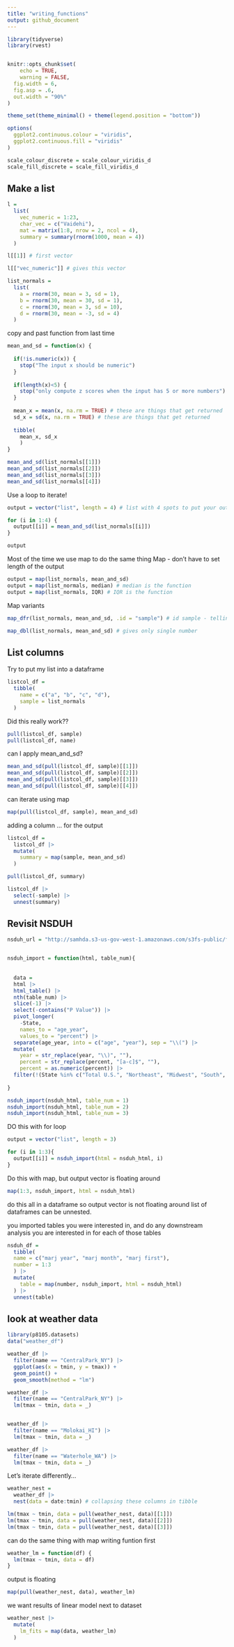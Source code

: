 ```yaml
---
title: "writing_functions"
output: github_document
---
```


```r
library(tidyverse)
library(rvest)


knitr::opts_chunk$set(
	echo = TRUE,
	warning = FALSE,
  fig.width = 6,
  fig.asp = .6,
  out.width = "90%"
)

theme_set(theme_minimal() + theme(legend.position = "bottom"))

options(
  ggplot2.continuous.colour = "viridis",
  ggplot2.continuous.fill = "viridis"
)

scale_colour_discrete = scale_colour_viridis_d
scale_fill_discrete = scale_fill_viridis_d
```

## Make a list

```r
l = 
  list(
    vec_numeric = 1:23,
    char_vec = c("Vaidehi"),
    mat = matrix(1:8, nrow = 2, ncol = 4),
    summary = summary(rnorm(1000, mean = 4))
  )

l[[1]] # first vector

l[["vec_numeric"]] # gives this vector
```

```r
list_normals = 
  list(
    a = rnorm(30, mean = 3, sd = 1),
    b = rnorm(30, mean = 30, sd = 1),
    c = rnorm(30, mean = 3, sd = 10),
    d = rnorm(30, mean = -3, sd = 4)
  )
```


copy and past function from last time
```r
mean_and_sd = function(x) {
  
  if(!is.numeric(x)) {
    stop("The input x should be numeric")
  }
  
  if(length(x)<5) {
    stop("only compute z scores when the input has 5 or more numbers")
  }
  
  mean_x = mean(x, na.rm = TRUE) # these are things that get returned
  sd_x = sd(x, na.rm = TRUE) # these are things that get returned
  
  tibble(
    mean_x, sd_x
    )
}
```


```r
mean_and_sd(list_normals[[1]])
mean_and_sd(list_normals[[2]])
mean_and_sd(list_normals[[3]])
mean_and_sd(list_normals[[4]])
```


Use a loop to iterate!

```r
output = vector("list", length = 4) # list with 4 spots to put your output

for (i in 1:4) {
  output[[i]] = mean_and_sd(list_normals[[i]])
}

output
```


Most of the time we use map to do the same thing
Map - don't have to set length of the output

```r
output = map(list_normals, mean_and_sd)
output = map(list_normals, median) # median is the function
output = map(list_normals, IQR) # IQR is the function
```

Map variants
```r
map_dfr(list_normals, mean_and_sd, .id = "sample") # id sample - telling R to keep the id from the input and makes it a dataframe

map_dbl(list_normals, mean_and_sd) # gives only single number
```


## List columns

Try to put my list into a dataframe
```r
listcol_df = 
  tibble(
    name = c("a", "b", "c", "d"),
    sample = list_normals
  )
```


Did this really work??

```r
pull(listcol_df, sample)
pull(listcol_df, name)
```


can I apply mean_and_sd?

```r
mean_and_sd(pull(listcol_df, sample)[[1]])
mean_and_sd(pull(listcol_df, sample)[[2]])
mean_and_sd(pull(listcol_df, sample)[[3]])
mean_and_sd(pull(listcol_df, sample)[[4]])

```


can iterate using map

```r
map(pull(listcol_df, sample), mean_and_sd)
```


adding a column ... for the output

```r
listcol_df = 
  listcol_df |> 
  mutate(
    summary = map(sample, mean_and_sd)
  )

pull(listcol_df, summary)
```

```r
listcol_df |> 
  select(-sample) |> 
  unnest(summary)
```


## Revisit NSDUH

```r
nsduh_url = "http://samhda.s3-us-gov-west-1.amazonaws.com/s3fs-public/field-uploads/2k15StateFiles/NSDUHsaeShortTermCHG2015.htm"


nsduh_import = function(html, table_num){
  
  
  data = 
  html |> 
  html_table() |> 
  nth(table_num) |>
  slice(-1) |> 
  select(-contains("P Value")) |>
  pivot_longer(
    -State,
    names_to = "age_year", 
    values_to = "percent") |>
  separate(age_year, into = c("age", "year"), sep = "\\(") |>
  mutate(
    year = str_replace(year, "\\)", ""),
    percent = str_replace(percent, "[a-c]$", ""),
    percent = as.numeric(percent)) |>
  filter(!(State %in% c("Total U.S.", "Northeast", "Midwest", "South", "West")))
  
}

nsduh_import(nsduh_html, table_num = 1)
nsduh_import(nsduh_html, table_num = 2)
nsduh_import(nsduh_html, table_num = 3)
```

DO this with for loop

```r
output = vector("list", length = 3)

for (i in 1:3){
  output[[i]] = nsduh_import(html = nsduh_html, i)
}
```

Do this with map, but output vector is floating around

```r
map(1:3, nsduh_import, html = nsduh_html)
```

do this all in a dataframe so output vector is not floating around
list of dataframes can be unnested. 

you imported tables you were interested in, and do any downstream analysis you are interested in for each of those tables

```r
nsduh_df = 
  tibble(
  name = c("marj year", "marj month", "marj first"),
  number = 1:3
  ) |> 
  mutate(
    table = map(number, nsduh_import, html = nsduh_html)
  ) |>
  unnest(table)
```


## look at weather data

```r
library(p8105.datasets)
data("weather_df")
```

```r
weather_df |> 
  filter(name == "CentralPark_NY") |> 
  ggplot(aes(x = tmin, y = tmax)) +
  geom_point() +
  geom_smooth(method = "lm")
```

```r
weather_df |> 
  filter(name == "CentralPark_NY") |> 
  lm(tmax ~ tmin, data = _)


weather_df |> 
  filter(name == "Molokai_HI") |> 
  lm(tmax ~ tmin, data = _)

weather_df |> 
  filter(name == "Waterhole_WA") |> 
  lm(tmax ~ tmin, data = _)
```

Let's iterate differently...
```r
weather_nest = 
  weather_df |> 
  nest(data = date:tmin) # collapsing these columns in tibble
```


```r
lm(tmax ~ tmin, data = pull(weather_nest, data)[[1]])
lm(tmax ~ tmin, data = pull(weather_nest, data)[[2]])
lm(tmax ~ tmin, data = pull(weather_nest, data)[[3]])
```


can do the same thing with map
 writing funtion first
```r
weather_lm = function(df) {
  lm(tmax ~ tmin, data = df)
}
```

output is floating
```r
map(pull(weather_nest, data), weather_lm)
```

we want results of linear model next to dataset

```r
weather_nest |> 
  mutate(
    lm_fits = map(data, weather_lm)
  )
```


